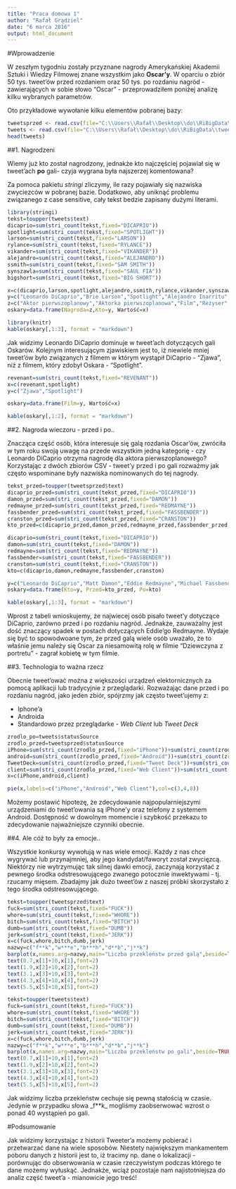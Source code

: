 ---
title: "Praca domowa 1"
author: "Rafał Grądziel"
date: "6 marca 2016"
output: html_document
---

#Wprowadzenie

W zeszłym tygodniu zostały przyznane nagrody Amerykańskiej Akademii Sztuki i Wiedzy Filmowej znane wszystkim jako **Oscar'y**. W oparciu o zbiór 50 tys. tweet'ów przed rozdaniem oraz 50 tys. po rozdaniu nagród - zawierających w sobie słowo "Oscar" - przeprowadziłem poniżej analizę kilku wybranych parametrów.

Oto przykładowe wywołanie kilku elementów pobranej bazy:

```{r, ab, warning=FALSE, message=FALSE}
tweetsprzed <- read.csv(file="C:\\Users\\Rafał\\Desktop\\do\\RiBigData\\twitterList2.csv")
tweets <- read.csv(file="C:\\Users\\Rafał\\Desktop\\do\\RiBigData\\tweetList.csv")
head(tweets)
```

##1. Nagrodzeni

Wiemy już kto został nagrodzony, jednakże kto najczęściej pojawiał się w tweet'ach **po** gali- czyja wygrana była najszerzej komentowana?

Za pomoca pakietu *stringi* zliczymy, ile razy pojawiały się nazwiska zwyciezców w pobranej bazie. Dodatkowo, aby uniknąć problemu związanego z case sensitive, cały tekst bedzie zapisany dużymi literami.

```{r, dane, warning=FALSE, message=FALSE, dependson='ab'}
library(stringi)
tekst=toupper(tweets$text)
dicaprio=sum(stri_count(tekst,fixed="DICAPRIO"))
spotlight=sum(stri_count(tekst,fixed="SPOTLIGHT"))
larson=sum(stri_count(tekst,fixed="LARSON"))
rylance=sum(stri_count(tekst,fixed="RYLANCE"))
vikander=sum(stri_count(tekst,fixed="VIKANDER"))
alejandro=sum(stri_count(tekst,fixed="ALEJANDRO"))
ssmith=sum(stri_count(tekst,fixed="SAM SMITH"))
synszawla=sum(stri_count(tekst,fixed="SAUL FIA"))
bigshort=sum(stri_count(tekst,fixed="BIG SHORT"))

```

```{r, results = 'asis', dependson='dane',echo=FALSE, warning=FALSE, message=FALSE}

x=c(dicaprio,larson,spotlight,alejandro,ssmith,rylance,vikander,synszawla,bigshort)
y=c("Leonardo DiCaprio","Brie Larson","Spotlight","Alejandro Inarritu","Writing's on the Wall","Mark Rylance","Alicia Vikander","Saul Fia / Syn Szawła","Big Short")
z=c("Aktor pierwszoplanowy","Aktorka pierwszoplanowa","Film","Reżyser","Piosenka","Aktor drugoplanowy","Aktorka drugoplanowa","Film nieanglojęzyczny","Scenariusz adaptowany")
oskary=data.frame(Nagroda=z,Kto=y, Wartość=x)

library(knitr)
kable(oskary[,1:3], format = "markdown")
```

Jak widzimy Leonardo DiCaprio dominuje w tweet'ach dotyczących gali Oskarów. 
Kolejnym interesującym zjawiskiem jest to, iż niewiele mniej tweet'ów było związanych z filmem w którym wystąpił DiCaprio - "Zjawa", niż z filmem, który zdobył Oskara - "Spotlight".
```{r, results = 'asis', dependson='dane',echo=FALSE, warning=FALSE, message=FALSE}
revenant=sum(stri_count(tekst,fixed="REVENANT"))
x=c(revenant,spotlight)
y=c("Zjawa","Spotlight")

oskary=data.frame(Film=y, Wartość=x)

kable(oskary[,1:2], format = "markdown")
```

##2. Nagroda wieczoru - przed i po..

Znacząca część osób, która interesuje się galą rozdania Oscar'ów, zwróciła w tym roku swoją uwagę na przede wszystkim jedną kategorię - czy Leonardo DiCaprio otrzyma nagrodę dla aktora pierwszoplanowego? Korzystając z dwóch zbiorów CSV - tweet'y przed i po gali rozważmy jak często wspominane były nazwiska nominowanych do tej nagrody.


```{r, results = 'asis', dependson='ab',echo=FALSE, warning=FALSE, message=FALSE}
tekst_przed=toupper(tweetsprzed$text)
dicaprio_przed=sum(stri_count(tekst_przed,fixed="DICAPRIO"))
damon_przed=sum(stri_count(tekst_przed,fixed="DAMON"))
redmayne_przed=sum(stri_count(tekst_przed,fixed="REDMAYNE"))
fassbender_przed=sum(stri_count(tekst_przed,fixed="FASSBENDER"))
cranston_przed=sum(stri_count(tekst_przed,fixed="CRANSTON"))
kto_przed=c(dicaprio_przed,damon_przed,redmayne_przed,fassbender_przed,cranston_przed)

dicaprio=sum(stri_count(tekst,fixed="DICAPRIO"))
damon=sum(stri_count(tekst,fixed="DAMON"))
redmayne=sum(stri_count(tekst,fixed="REDMAYNE"))
fassbender=sum(stri_count(tekst,fixed="FASSBENDER"))
cranston=sum(stri_count(tekst,fixed="CRANSTON"))
kto=c(dicaprio,damon,redmayne,fassbender,cranston)

y=c("Leonardo DiCaprio","Matt Damon","Eddie Redmayne","Michael Fassbender","Bryan Cranston")
oskary=data.frame(Kto=y, Przed=kto_przed, Po=kto)

kable(oskary[,1:3], format = "markdown")

```

Wprost z tabeli wnioskujemy, że najwiecej osób pisało tweet'y dotyczące DiCaprio, zarówno przed i po rozdaniu nagród. Jednakże, zauważalny jest dość znaczący spadek w postach dotyczących Eddie'go Redmayne. Wydaje się być to spowodwoane tym, że przed galą wiele osób uważało, że to właśnie jemu należy się Oscar za niesamowitą rolę w filmie "Dziewczyna z portretu" - zagrał kobietę w tym filmie.


##3. Technologia to ważna rzecz

Obecnie tweet'ować można z większości urządzeń elektornicznych za pomocą aplikacji lub tradycyjnie z przeglądarki. Rozważając dane przed i po rozdaniu nagród, jako jeden zbiór, spójrzmy jak często tweet'ujemy z: 

* Iphone'a 
* Androida
* Standardowo przez przeglądarke - *Web Client* lub  *Tweet Deck*

```{r, results = 'asis', dependson='ab',echo=FALSE, warning=FALSE, message=FALSE}

zrodlo_po=tweets$statusSource
zrodlo_przed=tweetsprzed$statusSource
iPhone=sum(stri_count(zrodlo_przed,fixed="iPhone"))+sum(stri_count(zrodlo_po,fixed="iPhone"))
android=sum(stri_count(zrodlo_przed,fixed="Android"))+sum(stri_count(zrodlo_po,fixed="Android"))
TweetDeck=sum(stri_count(zrodlo_przed,fixed="Tweet Deck"))+sum(stri_count(zrodlo_po,fixed="Tweet Deck"))
client=sum(stri_count(zrodlo_przed,fixed="Web Client"))+sum(stri_count(zrodlo_po,fixed="Web Client"))+TweetDeck
x=c(iPhone,android,client)

pie(x,labels=c("iPhone","Android","Web Client"),col=c(3,4,8))
```

Możemy postawić hipotezę, że zdecydowanie najpopularniejszymi urządzeniami do tweet'owania są iPhone'y oraz telefony z systemem Android. Dostępność w dowolnym momencie i szybkość przekazu to zdecydowanie najważniejsze czynniki obecnie.

##4. Ale cóż to były za emocje..

Wszystkie konkursy wywołują w nas wiele emocji. Każdy z nas chce wygrywać lub przynajmniej, aby jego kandydat/faworyt został zwycięzcą. Niektórzy nie wytrzymując tak silnej dawki emocji, zaczynają korzystać z pewnego środka odstresowującego zwanego potocznie inwektywami - tj. rzucamy mięsem. Zbadajmy jak dużo tweet'ów z naszej próbki skorzystało z tego środka odstresowującego.

```{r, results = 'asis', dependson='ab',echo=FALSE, warning=FALSE, message=FALSE}
tekst=toupper(tweetsprzed$text)
fuck=sum(stri_count(tekst,fixed="FUCK"))
whore=sum(stri_count(tekst,fixed="WHORE"))
bitch=sum(stri_count(tekst,fixed="BITCH"))
dumb=sum(stri_count(tekst,fixed="DUMB"))
jerk=sum(stri_count(tekst,fixed="JERK"))
x=c(fuck,whore,bitch,dumb,jerk)
nazwy=c("f**k","w***e","b***h","d**b","j**k")
barplot(x,names.arg=nazwy,main="Liczba przekleństw przed galą",beside=TRUE,ylim=c(0,max(x)+50))
text(0.7,x[1]+10,x[1],font=2)
text(1.9,x[2]+10,x[2],font=2)
text(3.1,x[3]+10,x[3],font=2)
text(4.3,x[4]+10,x[4],font=2)
text(5.5,x[5]+10,x[5],font=2)

```

```{r, results = 'asis', dependson='ab',echo=FALSE, warning=FALSE, message=FALSE}
tekst=toupper(tweets$text)
fuck=sum(stri_count(tekst,fixed="FUCK"))
whore=sum(stri_count(tekst,fixed="WHORE"))
bitch=sum(stri_count(tekst,fixed="BITCH"))
dumb=sum(stri_count(tekst,fixed="DUMB"))
jerk=sum(stri_count(tekst,fixed="JERK"))
x=c(fuck,whore,bitch,dumb,jerk)
nazwy=c("f**k","w***e","b***h","d**b","j**k")
barplot(x,names.arg=nazwy,main="Liczba przekleństw po gali",beside=TRUE,ylim=c(0,max(x)+50))
text(0.7,x[1]+10,x[1],font=2)
text(1.9,x[2]+10,x[2],font=2)
text(3.1,x[3]+10,x[3],font=2)
text(4.3,x[4]+10,x[4],font=2)
text(5.5,x[5]+10,x[5],font=2)

```

Jak widzimy liczba przekleństw cechuje się pewną stałością w czasie. Jedynie w przypadku słowa _f**k_ mogliśmy zaobserwować wzrost o ponad 40 wystąpień po gali.


#Podsumowanie

Jak widzimy korzystając z historii Tweeter'a możemy pobierać i przetwarzać dane na wiele sposobów. Niestety największym mankamentem poboru danych z historii jest to, iż tracimy np. dane o lokalizacji - porównując do obserwowania w czasie rzeczywistym podczas którego te dane możemy wyłuskąć. Jednakże, wciąż pozostaje nam najistotniejsza do analiz część tweet'a - mianowicie jego treść!
